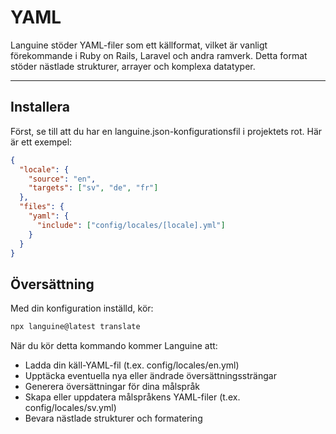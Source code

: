 # YAML

Languine stöder YAML-filer som ett källformat, vilket är vanligt förekommande i Ruby on Rails, Laravel och andra ramverk. Detta format stöder nästlade strukturer, arrayer och komplexa datatyper.

---

## Installera

Först, se till att du har en languine.json-konfigurationsfil i projektets rot. Här är ett exempel:

```json
{
  "locale": {
    "source": "en",
    "targets": ["sv", "de", "fr"]
  },
  "files": {
    "yaml": {
      "include": ["config/locales/[locale].yml"]
    }
  }
}
```

## Översättning

Med din konfiguration inställd, kör:

```bash
npx languine@latest translate
```

När du kör detta kommando kommer Languine att:

- Ladda din käll-YAML-fil (t.ex. config/locales/en.yml)
- Upptäcka eventuella nya eller ändrade översättningssträngar
- Generera översättningar för dina målspråk
- Skapa eller uppdatera målspråkens YAML-filer (t.ex. config/locales/sv.yml)
- Bevara nästlade strukturer och formatering
